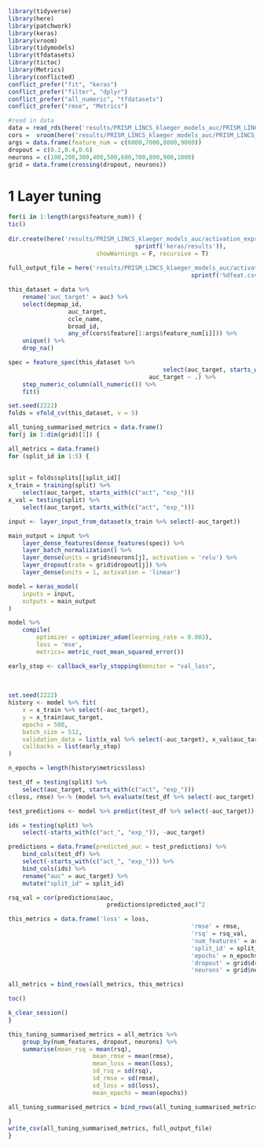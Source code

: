 ```r
library(tidyverse)
library(here)
library(patchwork)
library(keras)
library(vroom)
library(tidymodels)
library(tfdatasets)
library(tictoc)
library(Metrics)
library(conflicted)
conflict_prefer("fit", "keras")
conflict_prefer("filter", "dplyr")
conflict_prefer("all_numeric", "tfdatasets")
conflict_prefer("rmse", "Metrics")
```

```r
#read in data
data = read_rds(here('results/PRISM_LINCS_klaeger_models_auc/PRISM_LINCS_klaeger_data_for_ml_10000feat_auc.rds.gz'))
cors =  vroom(here('results/PRISM_LINCS_klaeger_models_auc/PRISM_LINCS_klaeger_data_feature_correlations_auc.csv'))
args = data.frame(feature_num = c(6000,7000,8000,9000))
dropout = c(0.2,0.4,0.6)
neurons = c(100,200,300,400,500,600,700,800,900,1000)
grid = data.frame(crossing(dropout, neurons))
```

# 1 Layer tuning

```r
for(i in 1:length(args$feature_num)) {
tic()	
	
dir.create(here('results/PRISM_LINCS_klaeger_models_auc/activation_expression/regression/', 
									sprintf('keras/results')), 
						 showWarnings = F, recursive = T)
	
full_output_file = here('results/PRISM_LINCS_klaeger_models_auc/activation_expression/regression/keras/results', 
													sprintf('%dfeat.csv',args$feature_num[i]))

this_dataset = data %>% 
	rename('auc_target' = auc) %>% 
	select(depmap_id,
				 auc_target,
				 ccle_name,
				 broad_id,
				 any_of(cors$feature[1:args$feature_num[i]])) %>% 
	unique() %>% 
	drop_na()

spec = feature_spec(this_dataset %>% 
											select(auc_target, starts_with(c("act", "exp_"))),
										auc_target ~ .) %>%
	step_numeric_column(all_numeric()) %>%
	fit()

set.seed(2222)
folds = vfold_cv(this_dataset, v = 5)

all_tuning_summarised_metrics = data.frame()
for(j in 1:dim(grid)[1]) {

all_metrics = data.frame()
for (split_id in 1:5) {
	
	
split = folds$splits[[split_id]]
x_train = training(split) %>% 
	select(auc_target, starts_with(c("act", "exp_")))
x_val = testing(split) %>% 
	select(auc_target, starts_with(c("act", "exp_")))

input <- layer_input_from_dataset(x_train %>% select(-auc_target))

main_output = input %>% 
	layer_dense_features(dense_features(spec)) %>%
	layer_batch_normalization() %>% 
	layer_dense(units = grid$neurons[j], activation = 'relu') %>% 
	layer_dropout(rate = grid$dropout[j]) %>% 
	layer_dense(units = 1, activation = 'linear')

model = keras_model(
	inputs = input,
	outputs = main_output
)

model %>% 
	compile(
		optimizer = optimizer_adam(learning_rate = 0.003),
		loss = 'mse',
		metrics= metric_root_mean_squared_error())

early_stop <- callback_early_stopping(monitor = "val_loss", 
																			patience = 20,
																			min_delta = 0.00001,
																			restore_best_weights = TRUE)
set.seed(2222)
history <- model %>% fit(
	x = x_train %>% select(-auc_target),
	y = x_train$auc_target,
	epochs = 500,
	batch_size = 512,
	validation_data = list(x_val %>% select(-auc_target), x_val$auc_target),
	callbacks = list(early_stop)
)

n_epochs = length(history$metrics$loss)

test_df = testing(split) %>% 
	select(auc_target, starts_with(c("act", "exp_")))
c(loss, rmse) %<-% (model %>% evaluate(test_df %>% select(-auc_target), test_df$auc_target))

test_predictions <- model %>% predict(test_df %>% select(-auc_target))

ids = testing(split) %>% 
	select(-starts_with(c("act_", "exp_")), -auc_target)

predictions = data.frame(predicted_auc = test_predictions) %>% 
	bind_cols(test_df) %>% 
	select(-starts_with(c("act_", "exp_"))) %>% 
	bind_cols(ids) %>% 
	rename("auc" = auc_target) %>% 
	mutate("split_id" = split_id)

rsq_val = cor(predictions$auc,
							predictions$predicted_auc)^2

this_metrics = data.frame('loss' = loss,
													'rmse' = rmse,
													'rsq' = rsq_val,
													'num_features' = args$feature_num[i],
													'split_id' = split_id,
													'epochs' = n_epochs,
													'dropout' = grid$dropout[j],
													'neurons' = grid$neurons[j])

all_metrics = bind_rows(all_metrics, this_metrics)

toc()

k_clear_session()
}

this_tuning_summarised_metrics = all_metrics %>% 
	group_by(num_features, dropout, neurons) %>% 
	summarise(mean_rsq = mean(rsq),
						mean_rmse = mean(rmse),
						mean_loss = mean(loss),
						sd_rsq = sd(rsq),
						sd_rmse = sd(rmse),
						sd_loss = sd(loss),
						mean_epochs = mean(epochs))

all_tuning_summarised_metrics = bind_rows(all_tuning_summarised_metrics, this_tuning_summarised_metrics)

}
write_csv(all_tuning_summarised_metrics, full_output_file)
}
```

